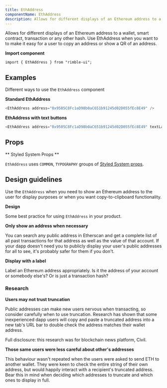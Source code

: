 ```yaml
---
title: EthAddress
componentName: EthAddress
description: Allows for different displays of an Ethereum address to a wallet, smart contract, transaction or any other hash. Use EthAddress when you want to to make it easy for a user to copy an address or show a QR of an address.
---
```


Allows for different displays of an Ethereum address to a wallet, smart contract, transaction or any other hash. Use EthAddress when you want to to make it easy for a user to copy an address or show a QR of an address.

**Import component**

```lang=jsx
import { EthAddress } from "rimble-ui";
```

## Examples

Different ways to use the `EthAddress` component

**Standard EthAddress**

```js is=react-live
<EthAddress address="0x9505C8Fc1aD98b0aC651b91245d02D055fEc8E49" />
```

**EthAddress with text buttons**

```js is=react-live
<EthAddress address="0x9505C8Fc1aD98b0aC651b91245d02D055fEc8E49" textLabels />
```

## Props

<PropsTable propMetaData={props.propMetaData} />

** Styled System Props **

`EthAddress` uses `COMMON`, `TYPOGRAPHY` groups of [Styled System props](/components/rimble-ui/system-props).

## Design guidelines

Use the `EthAddress` when you need to show an Ethereum address to the user for display purposes or when you want copy-to-clipboard functionality.

**Design**

Some best practice for using `EthAddress` in your product.

**Only show an address when necessary**

You can search any public address in Etherscan and get a complete list of all past transactions for that address as well as the value of that account. If your dapp doesn't need you to publicly display your user's public addresses for all to see, it's probably safer for them if you don't.

**Display with a label**

Label an Ethereum address appropriately. Is it the address of your account or somebody else's? Or is just a transaction hash?

### Research

**Users may not trust truncation**

Public addresses can make new users nervous when transacting, so consider carefully when to use truncation. Research has shown that some inexperienced dapp users will copy and paste a truncated address into a new tab's URL bar to double check the address matches their wallet address.

Full disclosure: this research was for blockchain news platform, Civil.

**Those same users were less careful about other's addresses**

This behaviour wasn't repeated when the users were asked to send ETH to another wallet. They were keen to check the entire string of their own address, but would happily interact with a recipient's truncated address. Bear this in mind when deciding which addresses to truncate and which ones to display in full.
